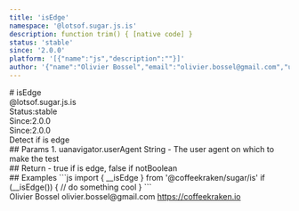 ```yaml
---
title: 'isEdge'
namespace: '@lotsof.sugar.js.is'
description: function trim() { [native code] }
status: 'stable'
since: '2.0.0'
platform: '[{"name":"js","description":""}]'
author: '{"name":"Olivier Bossel","email":"olivier.bossel@gmail.com","url":"https://coffeekraken.io"}'
---
```

<div class="docmap-mdx">
# isEdge
<div class="_namespace">@lotsof.sugar.js.is</div>
<div class="_metas">
<div class="_status"><span class="_status-label">Status:</span><span class="_status-value -stable">stable</span></div>
<div class="_since"><span class="_since-label">Since:</span><span class="_since-value">2.0.0</span></div>
<div class="_since"><span class="_since-label">Since:</span><span class="_since-value">2.0.0</span></div>
</div>
<div class="_description">
Detect if is edge
</div>
<div class="_params">
## Params
1. <span class="_name">ua</span><span class="_default">navigator.userAgent</span> <span class="_type">String</span>
   - The user agent on which to make the test
</div>
<div class="_return">
## Return
- <span class="_description">true if is edge, false if not</span><span class="_default"></span><span class="_type">Boolean</span>
</div>
<div class="_examples">
## Examples
```js
import { __isEdge } from '@coffeekraken/sugar/is'
if (__isEdge()) {
  // do something cool
}
```
</div>
<div class="_author">
<span class="_name">Olivier Bossel</span>
<span class="_email">olivier.bossel@gmail.com</span>
<a href="https://coffeekraken.io" target="_blank" class="_url">https://coffeekraken.io</a>
</div>
</div>